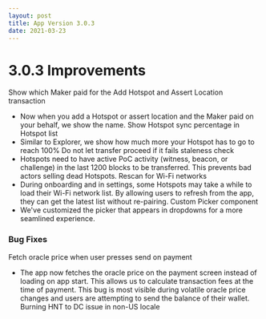 ```yaml
---
layout: post
title: App Version 3.0.3
date: 2021-03-23
---
```


# 3.0.3 Improvements

Show which Maker paid for the Add Hotspot and Assert Location transaction

- Now when you add a Hotspot or assert location and the Maker paid on your behalf, we show the name.
  Show Hotspot sync percentage in Hotspot list
- Similar to Explorer, we show how much more your Hotspot has to go to reach 100% Do not let
  transfer proceed if it fails staleness check
- Hotspots need to have active PoC activity (witness, beacon, or challenge) in the last 1200 blocks
  to be transferred. This prevents bad actors selling dead Hotspots. Rescan for Wi-Fi networks
- During onboarding and in settings, some Hotspots may take a while to load their Wi-Fi network
  list. By allowing users to refresh from the app, they can get the latest list without re-pairing.
  Custom Picker component
- We've customized the picker that appears in dropdowns for a more seamlined experience.

### Bug Fixes

Fetch oracle price when user presses send on payment

- The app now fetches the oracle price on the payment screen instead of loading on app start. This
  allows us to calculate transaction fees at the time of payment. This bug is most visible during
  volatile oracle price changes and users are attempting to send the balance of their wallet.
  Burning HNT to DC issue in non-US locale
